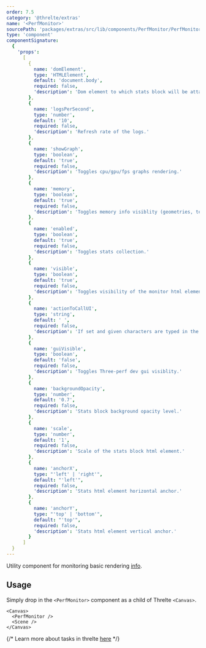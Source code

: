 ```yaml
---
order: 7.5
category: '@threlte/extras'
name: '<PerfMonitor>'
sourcePath: 'packages/extras/src/lib/components/PerfMonitor/PerfMonitor.svelte'
type: 'component'
componentSignature:
  {
    'props':
      [
        {
          name: 'domElement',
          type: 'HTMLElement',
          default: 'document.body',
          required: false,
          'description': 'Dom element to which stats block will be attached to.'
        },
        {
          name: 'logsPerSecond',
          type: 'number',
          default: '10',
          required: false,
          'description': 'Refresh rate of the logs.'
        },
        {
          name: 'showGraph',
          type: 'boolean',
          default: 'true',
          required: false,
          'description': 'Toggles cpu/gpu/fps graphs rendering.'
        },
        {
          name: 'memory',
          type: 'boolean',
          default: 'true',
          required: false,
          'description': 'Toggles memory info visiblity (geometries, textures, shaders)'
        },
        {
          name: 'enabled',
          type: 'boolean',
          default: 'true',
          required: false,
          'description': 'Toggles stats collection.'
        },
        {
          name: 'visible',
          type: 'boolean',
          default: 'true',
          required: false,
          'description': 'Toggles visibility of the monitor html element. Setting `false` does not stop collection of the stats.'
        },
        {
          name: 'actionToCallUI',
          type: 'string',
          default: ' ',
          required: false,
          'description': 'If set and given characters are typed in the the tab window, the three-perf dev gui will be shown. Disabled by default (empty string).'
        },
        {
          name: 'guiVisible',
          type: 'boolean',
          default: 'false',
          required: false,
          'description': 'Toggles Three-perf dev gui visiblity.'
        },
        {
          name: 'backgroundOpacity',
          type: 'number',
          default: '0.7',
          required: false,
          'description': 'Stats block background opacity level.'
        },
        {
          name: 'scale',
          type: 'number',
          default: '1',
          required: false,
          'description': 'Scale of the stats block html element.'
        },
        {
          name: 'anchorX',
          type: "'left' | 'right'",
          default: "'left'",
          required: false,
          'description': 'Stats html element horizontal anchor.'
        },
        {
          name: 'anchorY',
          type: "'top' | 'bottom'",
          default: "'top'",
          required: false,
          'description': 'Stats html element vertical anchor.'
        }
      ]
  }
---
```


Utility component for monitoring basic rendering [info](https://threejs.org/docs/index.html#api/en/renderers/WebGLRenderer.info).

<Example path="extras/perf-monitor" />

## Usage

Simply drop in the `<PerfMonitor>` component as a child of Threlte `<Canvas>`.

```svelte
<Canvas>
  <PerfMonitor />
  <Scene />
</Canvas>
```

{/* Learn more about tasks in threlte [here](/docs/learn/basics/scheduling-tasks) */}
